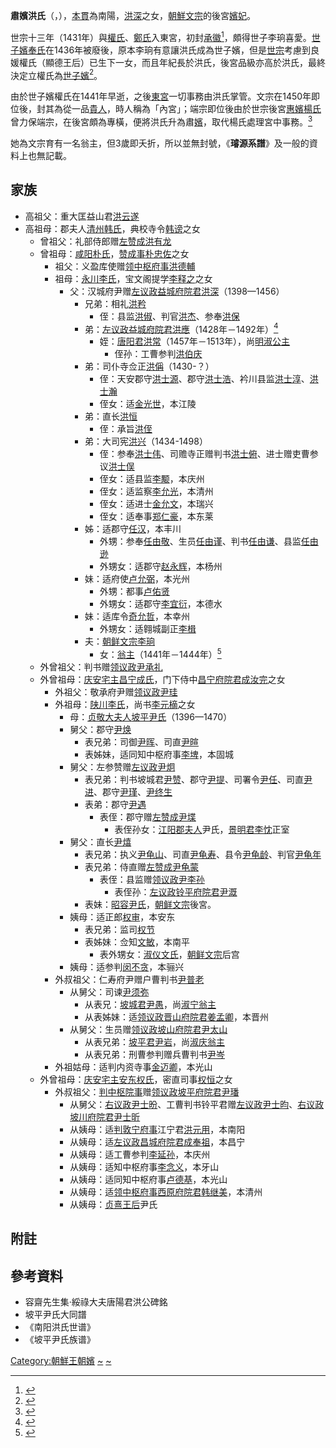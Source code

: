 '''肅嬪洪氏'''（{{kor|k='''숙빈 홍씨'''}}，{{bd|15世纪|1418年后|？||catIdx=H}}），[[本貫|本貫]]為南陽，[[洪深|洪深]]之女，[[朝鮮文宗|朝鮮文宗]]的後宮[[嬪妃|嬪妃]]。 

世宗十三年（1431年）與[[顯德王后|權氏]]、[[昭容鄭氏|鄭氏]]入東宮，初封[[承徽|承徽]]<ref>{{Cite web |url=http://sillok.history.go.kr/inspection/insp_king.jsp?id=wda_11303015_003&tabid=w |title=《世宗實錄》51卷,世宗13年(1431年)3月15日(己卯)3번째기사 |accessdate=2014-03-18 |archive-date=2014-03-18 |archive-url=https://web.archive.org/web/20140318181000/http://sillok.history.go.kr/inspection/insp_king.jsp?id=wda_11303015_003&tabid=w |dead-url=no }}</ref>，頗得世子李珦喜愛。[[世子嬪|世子嬪]][[廢嬪奉氏|奉氏]]在1436年被廢後，原本李珦有意讓洪氏成為世子嬪，但是[[朝鮮世宗|世宗]]考慮到良媛權氏（顯德王后）已生下一女，而且年紀長於洪氏，後宮品級亦高於洪氏，最終決定立權氏為[[世子嬪|世子嬪]]<ref>{{Cite web |url=http://sillok.history.go.kr/inspection/insp_king.jsp?id=wda_11812028_001&tabid=w |title=《世宗實錄》75卷,世宗18年(1436年)12月28日(己丑)1번째기사 |accessdate=2014-03-18 |archive-date=2014-03-18 |archive-url=https://web.archive.org/web/20140318134916/http://sillok.history.go.kr/inspection/insp_king.jsp?id=wda_11812028_001&tabid=w |dead-url=no }}</ref>。

由於世子嬪權氏在1441年早逝，之後[[東宮|東宮]]一切事務由洪氏掌管。文宗在1450年即位後，封其為從一品[[貴人|貴人]]，時人稱為「內宮」；端宗即位後由於世宗後宮[[惠嬪楊氏|惠嬪楊氏]]曾力保端宗，在後宮頗為專橫，便將洪氏升為肅[[嬪|嬪]]，取代楊氏處理宮中事務。<ref>{{Cite web |url=http://sillok.history.go.kr/inspection/insp_king.jsp?id=wfa_10008007_002&tabid=w |title=《端宗實錄》2卷,端宗卽位年(1452年)8月7日(丁卯)2번째기사 |accessdate=2014-03-15 |archive-date=2014-03-15 |archive-url=https://web.archive.org/web/20140315072756/http://sillok.history.go.kr/inspection/insp_king.jsp?id=wfa_10008007_002&tabid=w |dead-url=no }}</ref>
 
她為文宗育有一名翁主，但3歲即夭折，所以並無封號，《'''璿源系譜'''》及一般的資料上也無記載。

==家族==
*高祖父：重大匡益山君[[洪云遂|洪云遂]]
*高祖母：郡夫人[[清州韩氏|清州韩氏]]，典校寺令[[韩谤|韩谤]]之女
**曾祖父：礼部侍郎赠[[左赞成|左赞成]][[洪有龙|洪有龙]]
**曾祖母：[[咸阳朴氏|咸阳朴氏]]，[[赞成事|赞成事]][[朴忠佐|朴忠佐]]之女
***祖父：义盈库使赠[[领中枢府事|领中枢府事]][[洪德輔|洪德輔]]
***祖母：[[永川李氏|永川李氏]]，宝文阁提学[[李释之|李释之]]之女
****父：汉城府尹赠[[左议政|左议政]][[益城府院君|益城府院君]][[洪深|洪深]]（1398—1456）
*****兄弟：相礼[[洪矜|洪矜]]
******侄：县监[[洪俶|洪俶]]、判官[[洪杰|洪杰]]、参奉[[洪保|洪保]]
*****弟：[[左议政|左议政]][[益城府院君|益城府院君]][[洪應|洪應]]（1428年－1492年）<ref>{{Cite web |url=http://sillok.history.go.kr/inspection/insp_king.jsp?id=wia_12304004_007&tabid=w |title=《成宗實錄》264卷,成宗23年(1492年)4月4日(甲辰)7번째기사 |accessdate=2014-03-15 |archive-date=2014-03-15 |archive-url=https://web.archive.org/web/20140315073613/http://sillok.history.go.kr/inspection/insp_king.jsp?id=wia_12304004_007&tabid=w |dead-url=no }}</ref>
******姪：[[唐阳君|唐阳君]][[洪常|洪常]]（1457年－1513年），尚[[明淑公主|明淑公主]]
*******侄孙：工曹参判[[洪伯庆|洪伯庆]]
*****弟：司仆寺佥正[[洪偁|洪偁]]（1430-？）
******侄：天安郡守[[洪士源|洪士源]]、郡守[[洪士浩|洪士浩]]、衿川县监[[洪士淳|洪士淳]]、[[洪士瀚|洪士瀚]]
******侄女：适[[金光世|金光世]]，本江陵
*****弟：直长[[洪恒|洪恒]]
******侄：承旨[[洪侄|洪侄]]
*****弟：大司宪[[洪兴|洪兴]]（1434-1498）
******侄：参奉[[洪士伟|洪士伟]]、司赡寺正赠判书[[洪士俯|洪士俯]]、进士赠吏曹参议[[洪士俣|洪士俣]]
******侄女：适县监[[李颙|李颙]]，本庆州
******侄女：适监察[[李允光|李允光]]，本清州
******侄女：适进士[[金允文|金允文]]，本瑞兴
******侄女：适奉事[[郑仁豪|郑仁豪]]，本东莱
*****姊：适郡守[[任汉|任汉]]，本丰川
******外甥：参奉[[任由敬|任由敬]]、生员[[任由谨|任由谨]]、判书[[任由谦|任由谦]]、县监[[任由逊|任由逊]]
******外甥女：适郡守[[赵永辉|赵永辉]]，本杨州
*****妹：适府使[[卢允弼|卢允弼]]，本光州
******外甥：都事[[卢佑贤|卢佑贤]]
******外甥女：适郡守[[李宜衍|李宜衍]]，本德水
*****妹：适库令[[奇允哲|奇允哲]]，本幸州
******外甥女：适翱城副正[[李楫|李楫]]
*****夫：[[朝鲜文宗|朝鲜文宗]][[李珦|李珦]]
******女：[[翁主|翁主]]（1441年－1444年）<ref>{{Cite web |url=http://sillok.history.go.kr/inspection/insp_king.jsp?id=wda_12612004_001&tabid=w |title=《世宗實錄》106卷,世宗26年(1444年)12月4日(己酉)1번째기사 |accessdate=2014-03-15 |archive-date=2013-12-13 |archive-url=https://web.archive.org/web/20131213081931/http://sillok.history.go.kr/inspection/insp_king.jsp?id=wda_12612004_001&tabid=w |dead-url=no }}</ref>
**外曾祖父：判书赠[[领议政|领议政]][[尹承礼|尹承礼]]
**外曾祖母：[[庆安宅主|庆安宅主]][[昌宁成氏|昌宁成氏]]，门下侍中[[昌宁府院君|昌宁府院君]][[成汝完|成汝完]]之女
***外祖父：敬承府尹赠[[领议政|领议政]][[尹珪|尹珪]]
***外祖母：[[陕川李氏|陕川李氏]]，尚书[[李元樀|李元樀]]之女
****母：[[贞敬大夫人|贞敬大夫人]][[坡平尹氏|坡平尹氏]]（1396—1470）
****舅父：郡守[[尹焕|尹焕]]
*****表兄弟：司御[[尹晖|尹晖]]、司直[[尹暄|尹暄]]
*****表姊妹，适同知中枢府事[[李埤|李埤]]，本固城
****舅父：左参赞赠[[左议政|左议政]][[尹炯|尹炯]]
*****表兄弟：判书坡城君[[尹赞|尹赞]]、郡守[[尹提|尹提]]、司署令[[尹任|尹任]]、司直[[尹进|尹进]]、郡守[[尹瑾|尹瑾]]、[[尹终生|尹终生]]
*****表弟：郡守[[尹遇|尹遇]]
******表侄：郡守赠[[左赞成|左赞成]][[尹堞|尹堞]]
*******表侄孙女：[[江阳郡夫人|江阳郡夫人]]尹氏，[[景明君|景明君李忱]]正室
****舅父：直长[[尹熺|尹熺]]
*****表兄弟：执义[[尹龟山|尹龟山]]、司直[[尹龟寿|尹龟寿]]、县令[[尹龟龄|尹龟龄]]、判官[[尹龟年|尹龟年]]
*****表兄弟：侍直赠[[左赞成|左赞成]][[尹龟蒙|尹龟蒙]]
******表侄：县监赠[[领议政|领议政]][[尹李孙|尹李孙]]
*******表侄孙：[[左议政|左议政]][[铃平府院君|铃平府院君]][[尹溉|尹溉]]
*****表妹：[[昭容尹氏|昭容尹氏]]，[[朝鲜文宗|朝鲜文宗]]後宮。
****姨母：适正郎[[权审|权审]]，本安东
*****表兄弟：监司[[权节|权节]]
*****表姊妹：佥知[[文敏|文敏]]，本南平
******表外甥女：[[淑仪文氏|淑仪文氏]]，[[朝鲜文宗|朝鲜文宗]]后宫
****姨母：适参判[[闵不贪|闵不贪]]，本骊兴
***外叔祖父：仁寿府尹赠户曹判书[[尹普老|尹普老]]
****从舅父：司谏[[尹须弥|尹须弥]]
*****从表兄：[[坡城君|坡城君]][[尹愚|尹愚]]，尚[[淑宁翁主|淑宁翁主]]
*****从表姊妹：适[[领议政|领议政]][[晋山府院君|晋山府院君]][[姜孟卿|姜孟卿]]，本晋州
****从舅父：生员赠[[领议政|领议政]][[坡山府院君|坡山府院君]][[尹太山|尹太山]]
*****从表兄弟：[[坡平君|坡平君]][[尹岩|尹岩]]，尚[[淑庆翁主|淑庆翁主]]
*****从表兄弟：刑曹参判赠兵曹判书[[尹岑|尹岑]]
***外祖姑母：适判内资寺事[[金迈卿|金迈卿]]，本光山
**外曾祖母：[[庆安宅主|庆安宅主]][[安东权氏|安东权氏]]，密直司事[[权恒|权恒]]之女
***外叔祖父：[[判中枢院事|判中枢院事]]赠[[领议政|领议政]][[坡平府院君|坡平府院君]][[尹璠|尹璠]]
****从舅父：[[右议政|右议政]][[尹士昐|尹士昐]]、工曹判书铃平君赠[[左议政|左议政]][[尹士昀|尹士昀]]、[[右议政|右议政]][[坡川府院君|坡川府院君]][[尹士昕|尹士昕]]
****从姨母：适[[判敦宁府事|判敦宁府事]]江宁君[[洪元用|洪元用]]，本南阳
****从姨母：适[[左议政|左议政]][[昌城府院君|昌城府院君]][[成奉祖|成奉祖]]，本昌宁
****从姨母：适工曹参判[[李延孙|李延孙]]，本庆州
****从姨母：适知中枢府事[[李念义|李念义]]，本牙山
****从姨母：适同知中枢府事[[卢德基|卢德基]]，本光山
****从姨母：适[[领中枢府事|领中枢府事]][[西原府院君|西原府院君]][[韩继美|韩继美]]，本清州
****从姨母：[[贞熹王后|贞熹王后]]尹氏

==附註==
<references/>
==參考資料==
*容齋先生集·綏祿大夫唐陽君洪公碑銘
*坡平尹氏大同譜
*《南阳洪氏世谱》
*《坡平尹氏族谱》

[[Category:朝鮮王朝嬪|Category:朝鮮王朝嬪]]
[[Category:南陽洪氏|~]]
[[Category:洪姓|~]]